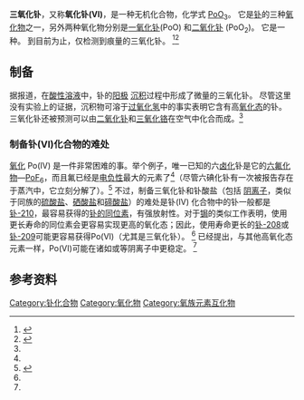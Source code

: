 {{Chembox
|ImageFile=polonium trioxide.png
|  SystematicName = Polonium trioxide
|Section1 = {{Chembox Identifiers
| SMILES = O=[Po](=O)=O
 }}
|Section2 = {{Chembox Properties
|   Formula = PoO<sub>3</sub>
|   MolarMass = 256.98 g/mol
}}
}}

'''三氧化钋'''，又称'''氧化钋(VI) '''，是一种无机化合物，化学式 [[钋|Po]][[氧|O]]<sub>3</sub>。 它是[[钋|钋]]的三种[[氧化物|氧化物]]之一，另外两种氧化物分别是[[一氧化钋|一氧化钋]](PoO) 和[[二氧化钋|二氧化钋]] (PoO<sub>2</sub>)。 它是一种{{le|氧族元素互化物|interchalcogen}}。 到目前为止，仅检测到痕量的三氧化钋。 <ref name="Holleman&Wiberg">{{Holleman&Wiberg|page=594}}</ref><ref name="Bagnall">{{cite book |title=Advances in Inorganic Chemistry and Radiochemistry |chapter=The Chemistry of Polonium |last1=Bagnall |first1=K. W. |year=1962 |publisher=[[Academic_Press|Academic Press]] |location=New York |isbn=9780120236046 |pages=197–230 |accessdate=June 14, 2012 |url=https://www.google.com/books?id=8qePsa3V8GQC |archive-date=2015-01-25 |archive-url=https://web.archive.org/web/20150125033759/http://www.google.com/books?id=8qePsa3V8GQC |dead-url=no }}</ref>

==制备==
据报道，在[[酸性|酸性]][[溶液|溶液]]中，钋的[[阳极|阳极]] [[沉积|沉积]]过程中形成了微量的三氧化钋。 尽管这里没有实验上的证据，沉积物可溶于[[过氧化氢|过氧化氢]]中的事实表明它含有高[[氧化态|氧化态]]的钋。 三氧化钋还被预测可以由[[二氧化钋|二氧化钋]]和[[三氧化铬|三氧化铬]]在空气中化合而成。<ref name=Bagnall/>

===制备钋(VI)化合物的难处===
[[氧化|氧化]] Po(IV) 是一件非常困难的事。举个例子，唯一已知的六[[卤化物|卤化]]钋是它的[[六氟化物|六氟化物]]—[[六氟化钋|PoF<sub>6</sub>]]，而且氟已经是[[电负性|电负性]]最大的元素了<ref name="Bagnall"/>（尽管六碘化钋有一次被报告存在于蒸汽中，它立刻分解了）。<ref name="Thayer">{{cite book |last1=Thayer |first1=John S. |title=Relativistic Methods for Chemists |chapter=Relativistic Effects and the Chemistry of the Heavier Main Group Elements |series=Challenges and Advances in Computational Chemistry and Physics |year=2010 |volume=10 |page=78 |doi=10.1007/978-1-4020-9975-5_2|isbn=978-1-4020-9974-8 }}</ref> 不过，制备三氧化钋和钋酸盐（包括{{chem|PoO|4|2-}} [[阴离子|阴离子]]，类似于同族的[[硫酸盐|硫酸盐]]、[[硒酸盐|硒酸盐]]和[[碲酸盐|碲酸盐]]）的难处是钋(IV) 化合物中的钋一般都是[[钋-210|钋-210]]，最容易获得的[[钋的同位素|钋的同位素]]，有强放射性。对于[[锔|锔]]的类似工作表明，使用更长寿命的同位素会更容易实现更高的氧化态；因此，使用寿命更长的[[钋-208|钋-208]]或[[钋-209|钋-209]]可能更容易获得Po(VI)（尤其是三氧化钋）。 <ref name="Bagnall"/> 已经提出，与其他高氧化态元素一样，Po(VI)可能在诸如{{chem|PoF|8 |2-}}或{{chem|PoO|6|6-}}等阴离子中更稳定。 <ref name="Thayer"/>

==参考资料==
{{reflist}}
{{钋化合物}}
[[Category:钋化合物|Category:钋化合物]]
[[Category:氧化物|Category:氧化物]]
[[Category:氧族元素互化物|Category:氧族元素互化物]]